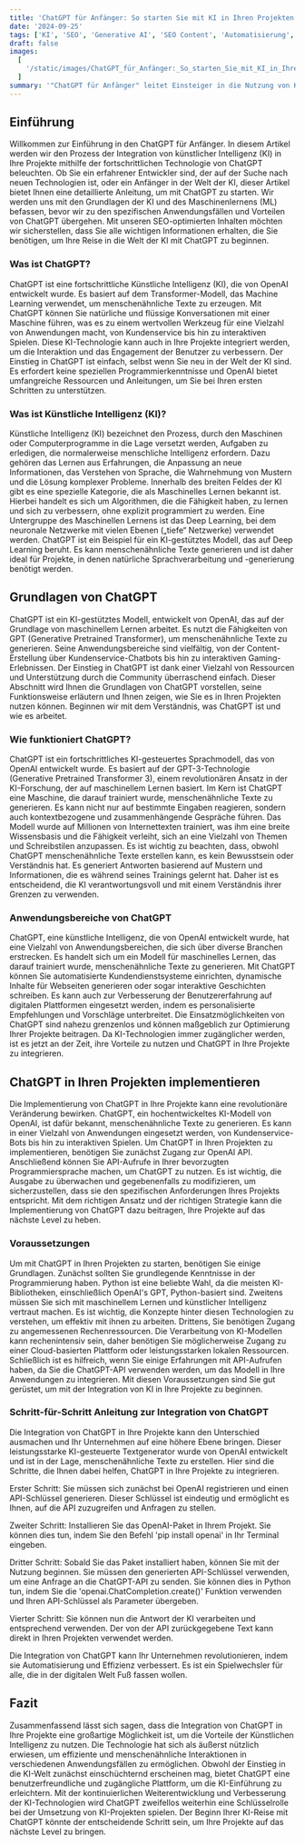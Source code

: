 ```yaml
---
title: 'ChatGPT für Anfänger: So starten Sie mit KI in Ihren Projekten'
date: '2024-09-25'
tags: ['KI', 'SEO', 'Generative AI', 'SEO Content', 'Automatisierung', 'AI']
draft: false
images:
  [
    '/static/images/ChatGPT_für_Anfänger:_So_starten_Sie_mit_KI_in_Ihren_Projekten_1727283179_main.png',
  ]
summary: '"ChatGPT für Anfänger" leitet Einsteiger in die Nutzung von KI für Projekte an.'
---
```


## Einführung

Willkommen zur Einführung in den ChatGPT für Anfänger. In diesem Artikel werden wir den Prozess der Integration von künstlicher Intelligenz (KI) in Ihre Projekte mithilfe der fortschrittlichen Technologie von ChatGPT beleuchten. Ob Sie ein erfahrener Entwickler sind, der auf der Suche nach neuen Technologien ist, oder ein Anfänger in der Welt der KI, dieser Artikel bietet Ihnen eine detaillierte Anleitung, um mit ChatGPT zu starten. Wir werden uns mit den Grundlagen der KI und des Maschinenlernens (ML) befassen, bevor wir zu den spezifischen Anwendungsfällen und Vorteilen von ChatGPT übergehen. Mit unseren SEO-optimierten Inhalten möchten wir sicherstellen, dass Sie alle wichtigen Informationen erhalten, die Sie benötigen, um Ihre Reise in die Welt der KI mit ChatGPT zu beginnen.

### Was ist ChatGPT?

ChatGPT ist eine fortschrittliche Künstliche Intelligenz (KI), die von OpenAI entwickelt wurde. Es basiert auf dem Transformer-Modell, das Machine Learning verwendet, um menschenähnliche Texte zu erzeugen. Mit ChatGPT können Sie natürliche und flüssige Konversationen mit einer Maschine führen, was es zu einem wertvollen Werkzeug für eine Vielzahl von Anwendungen macht, von Kundenservice bis hin zu interaktiven Spielen. Diese KI-Technologie kann auch in Ihre Projekte integriert werden, um die Interaktion und das Engagement der Benutzer zu verbessern. Der Einstieg in ChatGPT ist einfach, selbst wenn Sie neu in der Welt der KI sind. Es erfordert keine speziellen Programmierkenntnisse und OpenAI bietet umfangreiche Ressourcen und Anleitungen, um Sie bei Ihren ersten Schritten zu unterstützen.

### Was ist Künstliche Intelligenz (KI)?

Künstliche Intelligenz (KI) bezeichnet den Prozess, durch den Maschinen oder Computerprogramme in die Lage versetzt werden, Aufgaben zu erledigen, die normalerweise menschliche Intelligenz erfordern. Dazu gehören das Lernen aus Erfahrungen, die Anpassung an neue Informationen, das Verstehen von Sprache, die Wahrnehmung von Mustern und die Lösung komplexer Probleme. Innerhalb des breiten Feldes der KI gibt es eine spezielle Kategorie, die als Maschinelles Lernen bekannt ist. Hierbei handelt es sich um Algorithmen, die die Fähigkeit haben, zu lernen und sich zu verbessern, ohne explizit programmiert zu werden. Eine Untergruppe des Maschinellen Lernens ist das Deep Learning, bei dem neuronale Netzwerke mit vielen Ebenen („tiefe“ Netzwerke) verwendet werden. ChatGPT ist ein Beispiel für ein KI-gestütztes Modell, das auf Deep Learning beruht. Es kann menschenähnliche Texte generieren und ist daher ideal für Projekte, in denen natürliche Sprachverarbeitung und -generierung benötigt werden.

## Grundlagen von ChatGPT

ChatGPT ist ein KI-gestütztes Modell, entwickelt von OpenAI, das auf der Grundlage von maschinellem Lernen arbeitet. Es nutzt die Fähigkeiten von GPT (Generative Pretrained Transformer), um menschenähnliche Texte zu generieren. Seine Anwendungsbereiche sind vielfältig, von der Content-Erstellung über Kundenservice-Chatbots bis hin zu interaktiven Gaming-Erlebnissen. Der Einstieg in ChatGPT ist dank einer Vielzahl von Ressourcen und Unterstützung durch die Community überraschend einfach. Dieser Abschnitt wird Ihnen die Grundlagen von ChatGPT vorstellen, seine Funktionsweise erläutern und Ihnen zeigen, wie Sie es in Ihren Projekten nutzen können. Beginnen wir mit dem Verständnis, was ChatGPT ist und wie es arbeitet.

### Wie funktioniert ChatGPT?

ChatGPT ist ein fortschrittliches KI-gesteuertes Sprachmodell, das von OpenAI entwickelt wurde. Es basiert auf der GPT-3-Technologie (Generative Pretrained Transformer 3), einem revolutionären Ansatz in der KI-Forschung, der auf maschinellem Lernen basiert. Im Kern ist ChatGPT eine Maschine, die darauf trainiert wurde, menschenähnliche Texte zu generieren. Es kann nicht nur auf bestimmte Eingaben reagieren, sondern auch kontextbezogene und zusammenhängende Gespräche führen. Das Modell wurde auf Millionen von Internettexten trainiert, was ihm eine breite Wissensbasis und die Fähigkeit verleiht, sich an eine Vielzahl von Themen und Schreibstilen anzupassen. Es ist wichtig zu beachten, dass, obwohl ChatGPT menschenähnliche Texte erstellen kann, es kein Bewusstsein oder Verständnis hat. Es generiert Antworten basierend auf Mustern und Informationen, die es während seines Trainings gelernt hat. Daher ist es entscheidend, die KI verantwortungsvoll und mit einem Verständnis ihrer Grenzen zu verwenden.

### Anwendungsbereiche von ChatGPT

ChatGPT, eine künstliche Intelligenz, die von OpenAI entwickelt wurde, hat eine Vielzahl von Anwendungsbereichen, die sich über diverse Branchen erstrecken. Es handelt sich um ein Modell für maschinelles Lernen, das darauf trainiert wurde, menschenähnliche Texte zu generieren. Mit ChatGPT können Sie automatisierte Kundendienstsysteme einrichten, dynamische Inhalte für Webseiten generieren oder sogar interaktive Geschichten schreiben. Es kann auch zur Verbesserung der Benutzererfahrung auf digitalen Plattformen eingesetzt werden, indem es personalisierte Empfehlungen und Vorschläge unterbreitet. Die Einsatzmöglichkeiten von ChatGPT sind nahezu grenzenlos und können maßgeblich zur Optimierung Ihrer Projekte beitragen. Da KI-Technologien immer zugänglicher werden, ist es jetzt an der Zeit, ihre Vorteile zu nutzen und ChatGPT in Ihre Projekte zu integrieren.

## ChatGPT in Ihren Projekten implementieren

Die Implementierung von ChatGPT in Ihre Projekte kann eine revolutionäre Veränderung bewirken. ChatGPT, ein hochentwickeltes KI-Modell von OpenAI, ist dafür bekannt, menschenähnliche Texte zu generieren. Es kann in einer Vielzahl von Anwendungen eingesetzt werden, von Kundenservice-Bots bis hin zu interaktiven Spielen. Um ChatGPT in Ihren Projekten zu implementieren, benötigen Sie zunächst Zugang zur OpenAI API. Anschließend können Sie API-Aufrufe in Ihrer bevorzugten Programmiersprache machen, um ChatGPT zu nutzen. Es ist wichtig, die Ausgabe zu überwachen und gegebenenfalls zu modifizieren, um sicherzustellen, dass sie den spezifischen Anforderungen Ihres Projekts entspricht. Mit dem richtigen Ansatz und der richtigen Strategie kann die Implementierung von ChatGPT dazu beitragen, Ihre Projekte auf das nächste Level zu heben.

### Voraussetzungen

Um mit ChatGPT in Ihren Projekten zu starten, benötigen Sie einige Grundlagen. Zunächst sollten Sie grundlegende Kenntnisse in der Programmierung haben. Python ist eine beliebte Wahl, da die meisten KI-Bibliotheken, einschließlich OpenAI's GPT, Python-basiert sind. Zweitens müssen Sie sich mit maschinellem Lernen und künstlicher Intelligenz vertraut machen. Es ist wichtig, die Konzepte hinter diesen Technologien zu verstehen, um effektiv mit ihnen zu arbeiten. Drittens, Sie benötigen Zugang zu angemessenen Rechenressourcen. Die Verarbeitung von KI-Modellen kann rechenintensiv sein, daher benötigen Sie möglicherweise Zugang zu einer Cloud-basierten Plattform oder leistungsstarken lokalen Ressourcen. Schließlich ist es hilfreich, wenn Sie einige Erfahrungen mit API-Aufrufen haben, da Sie die ChatGPT-API verwenden werden, um das Modell in Ihre Anwendungen zu integrieren. Mit diesen Voraussetzungen sind Sie gut gerüstet, um mit der Integration von KI in Ihre Projekte zu beginnen.

### Schritt-für-Schritt Anleitung zur Integration von ChatGPT

Die Integration von ChatGPT in Ihre Projekte kann den Unterschied ausmachen und Ihr Unternehmen auf eine höhere Ebene bringen. Dieser leistungsstarke KI-gesteuerte Textgenerator wurde von OpenAI entwickelt und ist in der Lage, menschenähnliche Texte zu erstellen. Hier sind die Schritte, die Ihnen dabei helfen, ChatGPT in Ihre Projekte zu integrieren.

Erster Schritt: Sie müssen sich zunächst bei OpenAI registrieren und einen API-Schlüssel generieren. Dieser Schlüssel ist eindeutig und ermöglicht es Ihnen, auf die API zuzugreifen und Anfragen zu stellen.

Zweiter Schritt: Installieren Sie das OpenAI-Paket in Ihrem Projekt. Sie können dies tun, indem Sie den Befehl 'pip install openai' in Ihr Terminal eingeben.

Dritter Schritt: Sobald Sie das Paket installiert haben, können Sie mit der Nutzung beginnen. Sie müssen den generierten API-Schlüssel verwenden, um eine Anfrage an die ChatGPT-API zu senden. Sie können dies in Python tun, indem Sie die 'openai.ChatCompletion.create()' Funktion verwenden und Ihren API-Schlüssel als Parameter übergeben.

Vierter Schritt: Sie können nun die Antwort der KI verarbeiten und entsprechend verwenden. Der von der API zurückgegebene Text kann direkt in Ihren Projekten verwendet werden.

Die Integration von ChatGPT kann Ihr Unternehmen revolutionieren, indem sie Automatisierung und Effizienz verbessert. Es ist ein Spielwechsler für alle, die in der digitalen Welt Fuß fassen wollen.

## Fazit

Zusammenfassend lässt sich sagen, dass die Integration von ChatGPT in Ihre Projekte eine großartige Möglichkeit ist, um die Vorteile der Künstlichen Intelligenz zu nutzen. Die Technologie hat sich als äußerst nützlich erwiesen, um effiziente und menschenähnliche Interaktionen in verschiedenen Anwendungsfällen zu ermöglichen. Obwohl der Einstieg in die KI-Welt zunächst einschüchternd erscheinen mag, bietet ChatGPT eine benutzerfreundliche und zugängliche Plattform, um die KI-Einführung zu erleichtern. Mit der kontinuierlichen Weiterentwicklung und Verbesserung der KI-Technologien wird ChatGPT zweifellos weiterhin eine Schlüsselrolle bei der Umsetzung von KI-Projekten spielen. Der Beginn Ihrer KI-Reise mit ChatGPT könnte der entscheidende Schritt sein, um Ihre Projekte auf das nächste Level zu bringen.
